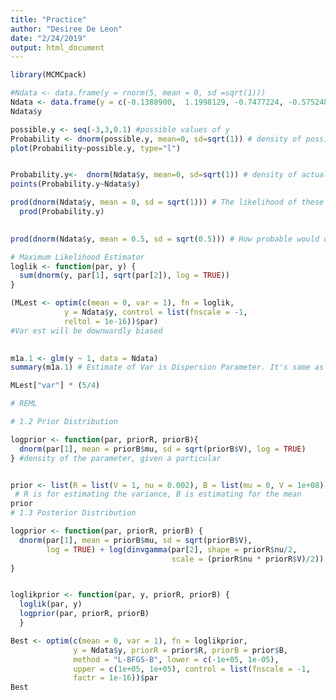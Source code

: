 ```yaml
---
title: "Practice"
author: "Desiree De Leon"
date: "2/24/2019"
output: html_document
---
```



```r
library(MCMCpack)

#Ndata <- data.frame(y = rnorm(5, mean = 0, sd =sqrt(1)))
Ndata <- data.frame(y = c(-0.1388900,  1.1998129, -0.7477224, -0.5752482, -0.2635815))
Ndata$y

possible.y <- seq(-3,3,0.1) #possible values of y
Probability <- dnorm(possible.y, mean=0, sd=sqrt(1)) # density of possible values
plot(Probability~possible.y, type="l")


Probability.y<-  dnorm(Ndata$y, mean=0, sd=sqrt(1)) # density of actual values
points(Probability.y~Ndata$y)

prod(dnorm(Ndata$y, mean = 0, sd = sqrt(1))) # The likelihood of these data conditioning on u=0 and s=1 is proportional to product of the densities # same as prod(Probabiility.y)
  prod(Probability.y)

  
prod(dnorm(Ndata$y, mean = 0.5, sd = sqrt(0.5))) # How probable would data be with mu=0 and var=0.5?

# Maximum Likelihood Estimator
loglik <- function(par, y) {
  sum(dnorm(y, par[1], sqrt(par[2]), log = TRUE))
}

(MLest <- optim(c(mean = 0, var = 1), fn = loglik,
            y = Ndata$y, control = list(fnscale = -1,
            reltol = 1e-16))$par)
#Var est will be downwardly biased

          
m1a.1 <- glm(y ~ 1, data = Ndata)
summary(m1a.1) # Estimate of Var is Dispersion Parameter. It's same as MLest (but need to multiply by factor of n/(n-1)). Because it's the appropriate penalty for MLest after calculating the var using the observed, estimated mean)

MLest["var"] * (5/4)

# REML

# 1.2 Prior Distribution

logprior <- function(par, priorR, priorB){
  dnorm(par[1], mean = priorB$mu, sd = sqrt(priorB$V), log = TRUE)
} #density of the parameter, given a particular 


prior <- list(R = list(V = 1, nu = 0.002), B = list(mu = 0, V = 1e+08)) # nu is "degree of belief"
 # R is for estimating the variance, B is estimating for the mean
prior
# 1.3 Posterior Distribution

logprior <- function(par, priorR, priorB) {
  dnorm(par[1], mean = priorB$mu, sd = sqrt(priorB$V),
        log = TRUE) + log(dinvgamma(par[2], shape = priorR$nu/2,
                                    scale = (priorR$nu * priorR$V)/2))                        
}


loglikprior <- function(par, y, priorR, priorB) {
  loglik(par, y)
  logprior(par, priorR, priorB)
  }

Best <- optim(c(mean = 0, var = 1), fn = loglikprior,
              y = Ndata$y, priorR = prior$R, priorB = prior$B,
              method = "L-BFGS-B", lower = c(-1e+05, 1e-05),
              upper = c(1e+05, 1e+05), control = list(fnscale = -1,
              factr = 1e-16))$par
Best

```


